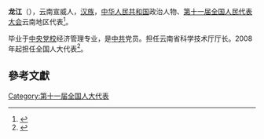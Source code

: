 '''龙江'''（{{bd|1956年||}}），云南宣威人，[[汉族|汉族]]，[[中华人民共和国|中华人民共和国]]政治人物、[[第十一届全国人民代表大会|第十一届全国人民代表大会]]云南地区代表<ref>{{cite web|author=新华网|title=第十一届全国人大代表|url=http://news.xinhuanet.com/ziliao/2008-03/03/content_7708230.htm?node=36628|publisher=新华网|accessdate=2014-01-07|archive-date=2014-01-10|archive-url=https://web.archive.org/web/20140110211415/http://news.xinhuanet.com/ziliao/2008-03/03/content_7708230.htm?node=36628|dead-url=no}}</ref>。

毕业于[[中央党校|中央党校]]经济管理专业，是[[中共|中共]]党员。担任云南省科学技术厅厅长。2008年起担任全国人大代表<ref>{{cite news|title=全国人大代表信息-龙江|url=http://210.82.31.1:8084/delegate/viewDelegate.action?dbid=112351|accessdate=2013-04-05|newspaper=全国人大网|archive-url=https://web.archive.org/web/20140523230729/http://www.npc.gov.cn/delegate/viewDelegate.action?dbid=112351|archive-date=2014-05-23|dead-url=yes}}</ref>。

==參考文獻==
{{reflist}}
[[Category:第十一届全国人大代表|Category:第十一届全国人大代表]]